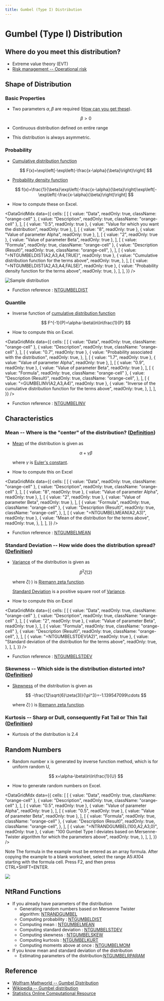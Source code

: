 ```yaml
---
title: Gumbel (Type I) Distribution
---
```



# Gumbel (Type I) Distribution

## Where do you meet this distribution?

- Extreme value theory (EVT)
- [Risk management -- Operational risk](http://en.wikipedia.org/wiki/Operational_risk)

## Shape of Distribution

### Basic Properties

- Two parameters $\alpha, \beta$ are required ([How can you get these](../03-function-reference/02-distribution-functions/044-ntgumbelparam.mdx)).

  $$
  \beta>0
  $$

- Continuous distribution defined on entire range
- This distribution is always asymmetric.

### Probability

- [Cumulative distribution function](/docs/glossary#cumulative-distribution-function)

  $$
  F(x)=\exp\left[-\exp\left(-\frac{x-\alpha}{\beta}\right)\right]
  $$

- [Probability density function](/docs/glossary#probability-density-function)

  $$
  f(x)=\frac{1}{\beta}\exp\left(-\frac{x-\alpha}{\beta}\right)\exp\left[-\exp\left(-\frac{x-\alpha}{\beta}\right)\right]
  $$

- How to compute these on Excel.

<DataGridMdx
  data={{
    cells: [
      [
        { value: "Data", readOnly: true, className: "orange-cell" },
        { value: "Description", readOnly: true, className: "orange-cell" },
      ],
      [
        { value: "0.5", readOnly: true },
        { value: "Value for which you want the distribution", readOnly: true },
      ],
      [
        { value: "8", readOnly: true },
        { value: "Value of parameter Alpha", readOnly: true },
      ],
      [
        { value: "2", readOnly: true },
        { value: "Value of parameter Beta", readOnly: true },
      ],
      [
        { value: "Formula", readOnly: true, className: "orange-cell" },
        {
          value: "Description (Result)",
          readOnly: true,
          className: "orange-cell",
        },
      ],
      [
        { value: "=NTGUMBELDIST(A2,A3,A4,TRUE)", readOnly: true },
        {
          value: "Cumulative distribution function for the terms above",
          readOnly: true,
        },
      ],
      [
        { value: "=NTGUMBELDIST(A2,A3,A4,FALSE)", readOnly: true },
        {
          value: "Probability density function for the terms above",
          readOnly: true,
        },
      ],
    ],
  }}
/>

![Sample distribution](./../assets/functions/plot/plotGumbel.jpg)

- Function reference : [NTGUMBELDIST](../03-function-reference/02-distribution-functions/039-ntgumbeldist.mdx)

### Quantile

- Inverse function of [cumulative distribution function](/docs/glossary#cumulative-distribution-function)

  $$
  F^{-1}(P)=\alpha-\beta\ln\ln\frac{1}{P}
  $$

- How to compute this on Excel.

<DataGridMdx
  data={{
    cells: [
      [
        { value: "Data", readOnly: true, className: "orange-cell" },
        { value: "Description", readOnly: true, className: "orange-cell" },
      ],
      [
        { value: "0.7", readOnly: true },
        {
          value: "Probability associated with the distribution",
          readOnly: true,
        },
      ],
      [
        { value: "1.7", readOnly: true },
        { value: "Value of parameter Alpha", readOnly: true },
      ],
      [
        { value: "0.9", readOnly: true },
        { value: "Value of parameter Beta", readOnly: true },
      ],
      [
        { value: "Formula", readOnly: true, className: "orange-cell" },
        {
          value: "Description (Result)",
          readOnly: true,
          className: "orange-cell",
        },
      ],
      [
        { value: "=GUMBELINV(A2,A3,A4)", readOnly: true },
        {
          value:
            "Inverse of the cumulative distribution function for the terms above",
          readOnly: true,
        },
      ],
    ],
  }}
/>

- Function reference : [NTGUMBELINV](../03-function-reference/02-distribution-functions/040-ntgumbelinv.mdx)

## Characteristics

### Mean -- Where is the "center" of the distribution? ([Definition](/docs/glossary#mean))

- [Mean](/docs/glossary#mean) of the distribution is given as

  $$
  \alpha+\gamma\beta
  $$

  where $\gamma$ is [Euler's constant](/docs/glossary#euler-8217-s-constant).

- How to compute this on Excel

<DataGridMdx
  data={{
    cells: [
      [
        { value: "Data", readOnly: true, className: "orange-cell" },
        { value: "Description", readOnly: true, className: "orange-cell" },
      ],
      [
        { value: "8", readOnly: true },
        { value: "Value of parameter Alpha", readOnly: true },
      ],
      [
        { value: "2", readOnly: true },
        { value: "Value of parameter Beta", readOnly: true },
      ],
      [
        { value: "Formula", readOnly: true, className: "orange-cell" },
        {
          value: "Description (Result)",
          readOnly: true,
          className: "orange-cell",
        },
      ],
      [
        { value: "=NTGUMBELMEAN(A2,A3)", readOnly: true },
        {
          value: "Mean of the distribution for the terms above",
          readOnly: true,
        },
      ],
    ],
  }}
/>

- Function reference : [NTGUMBELMEAN](../03-function-reference/02-distribution-functions/042-ntgumbelmean.mdx)

### Standard Deviation -- How wide does the distribution spread? ([Definition](/docs/glossary#standard-deviation))

- [Variance](/docs/glossary#variance) of the distribution is given as

  $$
  \beta^2\zeta(2)
  $$

  where $\zeta(\cdot)$ is [Riemann zeta function](/docs/glossary#riemann-zeta-function).

  [Standard Deviation](/docs/glossary#standard-deviation) is a positive square root of [Variance](/docs/glossary#variance).

- How to compute this on Excel

<DataGridMdx
  data={{
    cells: [
      [
        { value: "Data", readOnly: true, className: "orange-cell" },
        { value: "Description", readOnly: true, className: "orange-cell" },
      ],
      [
        { value: "2", readOnly: true },
        { value: "Value of parameter Beta", readOnly: true },
      ],
      [
        { value: "Formula", readOnly: true, className: "orange-cell" },
        {
          value: "Description (Result)",
          readOnly: true,
          className: "orange-cell",
        },
      ],
      [
        { value: "=NTGUMBELSTDEV(A2)", readOnly: true },
        {
          value: "Standard deviation of the distribution for the terms above",
          readOnly: true,
        },
      ],
    ],
  }}
/>

- Function reference : [NTGUMBELSTDEV](../03-function-reference/02-distribution-functions/046-ntgumbelstdev.mdx)

### Skewness -- Which side is the distribution distorted into? ([Definition](/docs/glossary#skewness))

- [Skewness](https://www.ntrand.com/glossary/#local_skew) of the distribution is given as

  $$
  -\frac{12\sqrt{6}\zeta(3)}{\pi^3}=-1.139547099\cdots
  $$

  where $\zeta(\cdot)$ is [Riemann zeta function](/docs/glossary#riemann-zeta-function).

### Kurtosis -- Sharp or Dull, consequently Fat Tail or Thin Tail ([Definition](/docs/glossary#kurtosis))

- Kurtosis of the distribution is $2.4$

## Random Numbers

- Random number x is generated by inverse function method, which is for uniform random U,

  $$
  x=\alpha-\beta\ln\ln\frac{1}{U}
  $$

- How to generate random numbers on Excel.

<DataGridMdx
  data={{
    cells: [
      [
        { value: "Data", readOnly: true, className: "orange-cell" },
        { value: "Description", readOnly: true, className: "orange-cell" },
      ],
      [
        { value: "0.5", readOnly: true },
        { value: "Value of parameter Alpha", readOnly: true },
      ],
      [
        { value: "0.5", readOnly: true },
        { value: "Value of parameter Beta", readOnly: true },
      ],
      [
        { value: "Formula", readOnly: true, className: "orange-cell" },
        {
          value: "Description (Result)",
          readOnly: true,
          className: "orange-cell",
        },
      ],
      [
        { value: "=NTRANDGUMBEL(100,A2,A3,0)", readOnly: true },
        {
          value:
            "100 Gumbel Type I deviates based on Mersenne-Twister algorithm for which the parameters above",
          readOnly: true,
        },
      ],
    ],
  }}
/>

Note The formula in the example must be entered as an array formula. After copying the example to a blank worksheet, select the range A5:A104 starting with the formula cell. Press F2, and then press CTRL+SHIFT+ENTER.

![](./../assets/functions/histogram/histogramGumbel.jpg)

## NtRand Functions

- If you already have parameters of the distribution
  - Generating random numbers based on Mersenne Twister algorithm: [NTRANDGUMBEL](../03-function-reference/01-random-numbers/01-single-series/07-ntrandgumbel.mdx)
  - Computing probability : [NTGUMBELDIST](../03-function-reference/02-distribution-functions/039-ntgumbeldist.mdx)
  - Computing mean : [NTGUMBELMEAN](../03-function-reference/02-distribution-functions/042-ntgumbelmean.mdx)
  - Computing standard deviation : [NTGUMBELSTDEV](../03-function-reference/02-distribution-functions/045-ntgumbelskew.mdx)
  - Computing skewness : [NTGUMBELSKEW](../03-function-reference/02-distribution-functions/045-ntgumbelskew.mdx)
  - Computing kurtosis : [NTGUMBELKURT](../03-function-reference/02-distribution-functions/041-ntgumbelkurt.mdx)
  - Computing moments above at once : [NTGUMBELMOM](../03-function-reference/02-distribution-functions/043-ntgumbelmom.mdx)
- If you know mean and standard deviation of the distribution
  - Estimating parameters of the distribution:[NTGUMBELRPARAM](../03-function-reference/02-distribution-functions/044-ntgumbelparam.mdx)

## Reference

- [Wolfram Mathworld -- Gumbel Distribution](http://mathworld.wolfram.com/GumbelDistribution.html)
- [Wikipedia -- Gumbel distribution](http://en.wikipedia.org/wiki/Gumbel_distribution)
- [Statistics Online Computational Resource](http://www.socr.ucla.edu/htmls/SOCR_Distributions.html)
